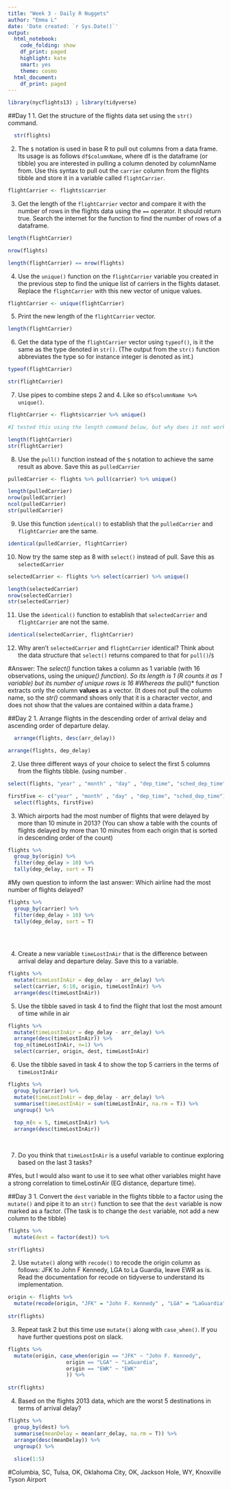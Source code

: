 ```yaml
---
title: "Week 3 - Daily R Nuggets"
author: "Emma L"
date: 'Date created: `r Sys.Date()`'
output:
  html_notebook:
    code_folding: show
    df_print: paged
    highlight: kate
    smart: yes
    theme: cosmo
  html_document:
    df_print: paged
---
```



```r
library(nycflights13) ; library(tidyverse)
```

##Day 1
1. Get the structure of the flights data set using the `str()` command.
```r
  str(flights)
```



2. The `$` notation is used in base R to pull out columns from a data frame. Its usage is as follows `df$columnName`, where df is the dataframe (or tibble) you are interested in pulling a column denoted by columnName from. Use this syntax to pull out the `carrier` column from the flights tibble and store it in a variable called `flightCarrier`.
```r
flightCarrier <- flights$carrier
```

3. Get the length of the `flightCarrier` vector and compare it with the number of rows in the flights data using the `==` operator. It should return true. Search the internet for the function to find the number of rows of a dataframe.
```r
length(flightCarrier)

nrow(flights)

length(flightCarrier) == nrow(flights)
```
4. Use the `unique()` function on the `flightCarrier` variable you created in the previous step to find the unique list of carriers in the flights dataset. Replace the `flightCarrier` with this new vector of unique values.

```r
flightCarrier <- unique(flightCarrier)
```

5. Print the new length of the `flightCarrier` vector.
```r
length(flightCarrier)
```

6. Get the data type of the `flightCarrier` vector using `typeof()`, is it the same as the type denoted in `str()`. (The output from the `str()` function abbreviates the type so for instance integer is denoted as int.)
```r
typeof(flightCarrier)

str(flightCarrier)
```

7. Use pipes to combine steps 2 and 4. Like so `df$columnName %>% unique()`.
```r
flightCarrier <- flights$carrier %>% unique()

#I tested this using the length command below, but why does it not work if you put the new var "flightCarrier into the unique bracket?"   

length(flightCarrier)
str(flightCarrier)

```

8. Use the `pull()` function instead of the `$` notation to achieve the same result as above. Save this as `pulledCarrier`
```r
pulledCarrier <- flights %>% pull(carrier) %>% unique()

length(pulledCarrier)
nrow(pulledCarrier)
ncol(pulledCarrier)
str(pulledCarrier)
```

9. Use this function `identical()` to establish that the `pulledCarrier` and `flightCarrier` are the same.
```r
identical(pulledCarrier, flightCarrier)
```

10. Now try the same step as 8 with `select()` instead of pull. Save this as `selectedCarrier`
```r

selectedCarrier <- flights %>% select(carrier) %>% unique()

length(selectedCarrier)
nrow(selectedCarrier)  
str(selectedCarrier)
```

11. Use the `identical()` function to establish that `selectedCarrier` and `flightCarrier` are not the same. 
```r
identical(selectedCarrier, flightCarrier)
```

12. Why aren't `selectedCarrier` and `flightCarrier` identical? Think about the data structure that `select()` returns compared to that for `pull()`/`$`

#Answer: The *select()* function takes a column as 1 variable (with 16 observations, using the *unique() function). So its length is 1 (R counts it as 1 variable) but its number of unique rows is 16
#Whereas the *pull()* function extracts only the column **values** as a vector. (It does not pull the column name, so the *str()* command shows only that it is a character vector, and does not show that the values are contained within a data frame.)

##Day 2
1. Arrange flights in the descending order of arrival delay and ascending order of departure delay.

```r
  arrange(flights, desc(arr_delay))
```

```r
arrange(flights, dep_delay)
```

2. Use three different ways of your choice to select the first 5 columns from the flights tibble. (using number . 

```r
select(flights, "year" , "month" , "day" , "dep_time", "sched_dep_time")
```

```r
firstFive <- c("year" , "month" , "day" , "dep_time", "sched_dep_time")
  select(flights, firstFive)
```


3. Which airports had the most number of flights that were delayed by more than 10 minute in 2013? (You can show a table with the counts of flights delayed by more than 10 minutes from each origin that is sorted in descending order of the count)

```r
flights %>% 
  group_by(origin) %>% 
  filter(dep_delay > 10) %>% 
  tally(dep_delay, sort = T)

```
#My own question to inform the last answer: Which airline had the most number of flights delayed?
```r
flights %>% 
  group_by(carrier) %>% 
  filter(dep_delay > 10) %>%
  tally(dep_delay, sort = T)
  
  
 
```

4. Create a new variable `timeLostInAir` that is the difference between arrival delay and departure delay. Save this to a variable.

```r
flights %>% 
  mutate(timeLostInAir = dep_delay - arr_delay) %>% 
  select(carrier, 6:10, origin, timeLostInAir) %>% 
  arrange(desc(timeLostInAir))

```

5. Use the tibble saved in task 4 to find the flight that lost the most amount of time while in air
```r
flights %>% 
  mutate(timeLostInAir = dep_delay - arr_delay) %>% 
  arrange(desc(timeLostInAir)) %>% 
  top_n(timeLostInAir, n=1) %>% 
  select(carrier, origin, dest, timeLostInAir)
```

6. Use the tibble saved in task 4 to show the top 5 carriers in the terms of `timeLostInAir`
```r
flights %>% 
  group_by(carrier) %>% 
  mutate(timeLostInAir = dep_delay - arr_delay) %>%
  summarise(timeLostInAir = sum(timeLostInAir, na.rm = T)) %>% 
  ungroup() %>% 
  
  top_n(n = 5, timeLostInAir) %>% 
  arrange(desc(timeLostInAir))
 
    
```


7. Do you think that `timeLostInAir` is a useful variable to continue exploring based on the last 3 tasks?

#Yes, but I would also want to use it to see what other variables might have a strong correlation to timeLostinAir (EG distance, departure time). 

##Day 3
1. Convert the `dest` variable in the flights tibble to a factor using the `mutate()` and pipe it to an `str()` function to see that the `dest` variable is now marked as a factor. (The task is to change the `dest` variable, not add a new column to the tibble)
```r
flights %>%
  mutate(dest = factor(dest)) %>% 

str(flights)
```

2. Use `mutate()` along with `recode()` to recode the origin column as follows: JFK to John F Kennedy, LGA to La Guardia, leave EWR as is. Read the documentation for recode on tidyverse to understand its implementation. 
```r
origin <- flights %>% 
  mutate(recode(origin, "JFK" = "John F. Kennedy" , "LGA" = "LaGuardia")) %>% 
  
str(flights)
```

3. Repeat task 2 but this time use `mutate()` along with `case_when()`. If you have further questions post on slack.
```r
flights %>% 
  mutate(origin, case_when(origin == "JFK" ~ "John F. Kennedy",
                   origin == "LGA" ~ "LaGuardia",
                   origin == "EWK" ~ "EWK"
                   )) %>% 
 
str(flights)
```


4. Based on the flights 2013 data, which are the worst 5 destinations in terms of arrival delay?
```r
flights %>%
  group_by(dest) %>%
  summarise(meanDelay = mean(arr_delay, na.rm = T)) %>% 
  arrange(desc(meanDelay)) %>% 
  ungroup() %>% 
  
  slice(1:5)
```
#Columbia, SC, Tulsa, OK, Oklahoma City, OK, Jackson Hole, WY, Knoxville Tyson Airport
